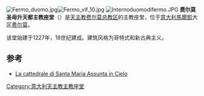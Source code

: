 {{Expand language|it|date=2018年10月}}

[[File:Fermo_duomo.jpg|right]][[File:Fermo_vif_10.jpg|right]]
[[File:Internoduomodifermo.JPG|right]]
'''费尔莫圣母升天都主教座堂'''（{{lang-it|Cattedrale metropolitana di Santa Maria Assunta in Cielo}}）是[[天主教费尔莫总教区|天主教费尔莫总教区]]的主教座堂，位于[[意大利|意大利]][[馬爾凱|馬爾凱]]大区[[费尔莫|费尔莫]]。

该堂始建于1227年，18世纪建成。建筑风格为哥特式和新古典主义。

==参考==
{{reflist}}
* [http://www.sandomenico.net/chieseinparrocchia/duomodiFermo/tabid/478/Default.aspx La cattedrale di Santa Maria Assunta in Cielo] {{Wayback|url=http://www.sandomenico.net/chieseinparrocchia/duomodiFermo/tabid/478/Default.aspx |date=20150223202657 }}

{{意大利天主教主教座堂}}
{{Coord|43.161092|13.71634|type:landmark|display=title}}
{{DEFAULTSORT:Cattedrale metropolitana di Santa Maria Assunta in Cielo}}
[[Category:意大利天主教主教座堂|Category:意大利天主教主教座堂]]